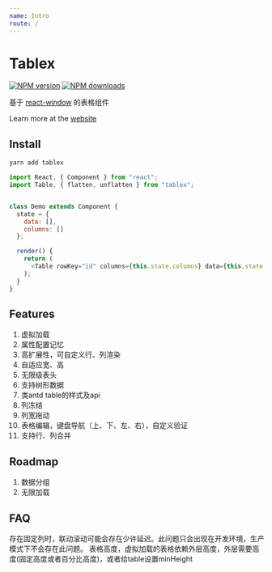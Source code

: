 ```yaml
---
name: Intro
route: /
---
```


# Tablex

[![NPM version](https://img.shields.io/npm/v/tablex.svg?style=flat)](https://npmjs.org/package/tablex) [![NPM downloads](http://img.shields.io/npm/dm/tablex.svg?style=flat)](http://npmjs.com/package/tablex)

基于 [react-window](https://github.com/bvaughn/react-window) 的表格组件

Learn more at the [website](https://nexxluo.github.io/tablex)


## Install

```powershell
yarn add tablex
```

```javascript
import React, { Component } from "react";
import Table, { flatten, unflatten } from "tablex";


class Demo extends Component {
  state = {
    data: [],
    columns: []
  };

  render() {
    return (
      <Table rowKey="id" columns={this.state.columns} data={this.state.data} />
    );
  }
}
```

## Features

1. 虚拟加载
2. 属性配置记忆
3. 高扩展性，可自定义行、列渲染
3. 自适应宽、高
4. 无限级表头
5. 支持树形数据 
7. 类antd table的样式及api
8. 列冻结
9. 列宽拖动
10. 表格编辑，键盘导航（上、下、左、右），自定义验证
11. 支持行、列合并
 
## Roadmap

1. 数据分组
2. 无限加载


## FAQ

存在固定列时，联动滚动可能会存在少许延迟。此问题只会出现在开发环境，生产模式下不会存在此问题。
表格高度，虚拟加载的表格依赖外层高度，外层需要高度(固定高度或者百分比高度)，或者给table设置minHeight
 